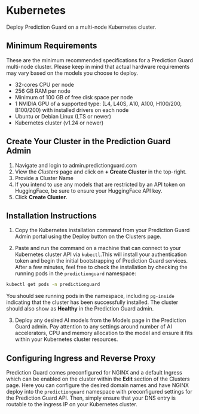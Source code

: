 # Kubernetes

Deploy Prediction Guard on a multi-node Kubernetes cluster.

## Minimum Requirements

These are the minimum recommended specifications for a Prediction Guard multi-node cluster. Please keep in mind that actual hardware requirements may vary based on the models you choose to deploy. 

- 32-cores CPU per node
- 256 GB RAM per node
- Minimum of 100 GB of free disk space per node
- 1 NVIDIA GPU of a supported type: (L4, L40S, A10, A100, H100/200, B100/200) with installed drivers on each node
- Ubuntu or Debian Linux (LTS or newer)
- Kubernetes cluster (v1.24 or newer)

## Create Your Cluster in the Prediction Guard Admin

1. Navigate and login to admin.predictionguard.com
2. View the *Clusters* page and click on **+ Create Cluster** in the top-right.
3. Provide a Cluster Name
4. If you intend to use any models that are restricted by an API token on HuggingFace, be sure to ensure your HuggingFace API key.
5. Click **Create Cluster.** 

## Installation Instructions

1. Copy the Kubernetes installation command from your Prediction Guard Admin portal using the Deploy button on the Clusters page.

2. Paste and run the command on a machine that can connect to your Kubernetes cluster API via `kubectl`.This will install your authentication token and begin the initial bootstrapping of Prediction Guard services. After a few minutes, feel free to check the installation by checking the running pods in the `predictionguard` namespace:

```bash
kubectl get pods -n predictionguard
```

You should see running pods in the namespace, including `pg-inside` indicating that the cluster has been successfully installed. The cluster should also show as **Healthy** in the Prediction Guard admin.

3. Deploy any desired AI models from the Models page in the Prediction Guard admin. Pay attention to any settings around number of AI accelerators, CPU and memory allocation to the model and ensure it fits within your Kubernetes cluster resources.

## Configuring Ingress and Reverse Proxy

Prediction Guard comes preconfigured for NGINX and a default Ingress which can be enabled on the cluster within the **Edit** section of the Clusters page. Here you can configure the desired domain names and have NGINX deploy into the `predictionguard` namespace with preconfigured settings for the Prediction Guard API. Then, simply ensure that your DNS entry is routable to the ingress IP on your Kubernetes cluster.